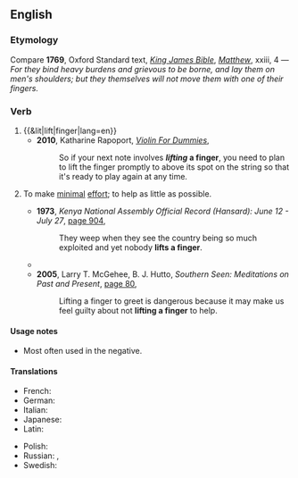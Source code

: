 ==English==

===Etymology===
Compare '''1769''', Oxford Standard text, ''[[s:Bible (King James)|King James Bible]]'', ''[[s:Bible (King James)/Matthew|Matthew]]'', xxiii, 4 — ''For they bind heavy burdens and grievous to be borne, and lay them on men's shoulders; but they themselves will not move them with one of their fingers.''

===Verb===
{{en-verb|lifts a finger|lifting a finger|lifted a finger|head=[[lift]] a [[finger]]}}

# {{&lit|lift|finger|lang=en}}
#* '''2010''', Katharine Rapoport, ''[http://books.google.com/books?id=Htf9e9fFvJQC&pg=PT74&dq=%22lifting+a+finger%22&hl=en&ei=gmT4TcveJIukugOKveCDDA&sa=X&oi=book_result&ct=result&resnum=5&ved=0CD8Q6AEwBDgK#v=onepage&q=%22lifting%20a%20finger%22&f=false Violin For Dummies]'',
#*: So if your next note involves '''''lifting'' a finger''', you need to plan to lift the finger promptly to above its spot on the string so that it's ready to play again at any time.
# {{lb|en|idiomatic}} To make [[minimal]] [[effort]]; to help as little as possible.
#* '''1973''', ''Kenya National Assembly Official Record (Hansard): June 12 - July 27'', [http://books.google.com/books?id=ZSdeoZJ2lyUC&pg=PA903&dq=%22lifts+a+finger%22&hl=en&ei=Cmn4TdnXJ4e6vwPzjPWCDA&sa=X&oi=book_result&ct=result&resnum=7&ved=0CEQQ6AEwBjgK#v=onepage&q=%22lifts%20a%20finger%22&f=false page 904],
#*: They weep when they see the country being so much exploited and yet nobody '''lifts a finger'''.
#* {{quote-book|title=Little men: novellas and stories‎|page=6|author=Gerald Shapiro|year=2004|passage=You've known about it all along, you haven't '''lifted a finger''', so don't come crying to me. I don't have time for it.}}
#* '''2005''', Larry T. McGehee, B. J. Hutto, ''Southern Seen: Meditations on Past and Present'', [http://books.google.com/books?id=KIeSR5uyT-oC&pg=PA80&dq=%22lifting+a+finger%22&hl=en&ei=gmT4TcveJIukugOKveCDDA&sa=X&oi=book_result&ct=result&resnum=3&ved=0CDQQ6AEwAjgK#v=onepage&q=%22lifting%20a%20finger%22&f=false page 80],
#*: Lifting a finger to greet is dangerous because it may make us feel guilty about not '''lifting a finger''' to help.

====Usage notes====
* Most often used in the negative.

====Translations====
{{trans-top|to make minimal effort}}
* French: {{t+|fr|lever le petit doigt}}
* German: {{qualifier|mostly used in the negative}} {{t|de|Finger krumm machen}}
* Italian: {{t|it|muovere un dito}}
* Japanese: {{t|ja|指一本動かす|tr=yubi ippon ugokasu|sc=Jpan}}
* Latin: {{t|la|prōferō digitum}}
{{trans-mid}}
* Polish: {{t|pl|kiwnąć palcem|pf}}
* Russian: {{qualifier|mostly used in the negative}} {{t|ru|уда́рить па́льцем о па́лец}}, {{t|ru|уда́рить па́лец о па́лец}} <!--to strike a finger with another finger "он пальцем о палец не ударил, а денег требует"-->
* Swedish: {{t|sv|lyfta ett finger}} {{qualifier|mostly used in the negative}}
{{trans-bottom}}